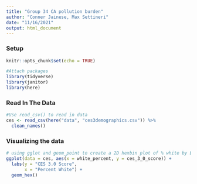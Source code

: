 ```yaml
---
title: "Group 34 CA pollution burden"
author: "Conner Jainese, Max Settineri"
date: "11/16/2021"
output: html_document
---
```


### Setup
```r
knitr::opts_chunk$set(echo = TRUE)

#Attach packages
library(tidyverse)
library(janitor)
library(here)

```

### Read In The Data
```r
#Use read_csv() to read in data
ces <- read_csv(here("data", "ces3demographics.csv")) %>% 
  clean_names()

```

### Visualizing the data
```r
# using gglot and geom_point to create a 2D hexbin plot of % white by EJ score
ggplot(data = ces, aes(x = white_percent, y = ces_3_0_score)) +
  labs(y = "CES 3.0 Score", 
       x = "Percent White") +
  geom_hex()
```



